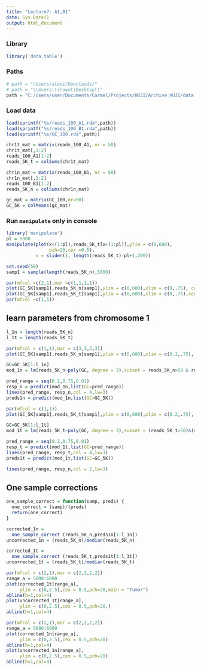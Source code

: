 ```yaml
---
title: "Lecture7: A1,B1"
date: Sys.Date()
output: html_document
---
```


### Library
```r
library('data.table')
```

### Paths
```r
# path = "/Users/alevi/Downloads/"
# path = "\\Users\\shawn\\Desktop\\"
path = "C:/Users/user/Documents/Carmel/Projects/HUJI/Archive_HUJI/data-analysis-genomics/data"
```

### Load data
```r
load(sprintf("%s/reads_100_A1.rda",path))
load(sprintf("%s/reads_100_B1.rda",path))
load(sprintf("%s/GC_100.rda",path))
```

```r
chr1t_mat = matrix(reads_100_A1, nr = 50)
chr1t_mat[,1:2]
reads_100_A1[1:2]
reads_5K_t = colSums(chr1t_mat)

chr1n_mat = matrix(reads_100_B1, nr = 50)
chr1n_mat[,1:2]
reads_100_B1[1:2]
reads_5K_n = colSums(chr1n_mat)

gc_mat = matrix(GC_100,nr=50)
GC_5K = colMeans(gc_mat)
```


### Run `manipulate` only in console
```r
library('manipulate')
pl = 5000
manipulate(plot(x+(1:pl),reads_5K_t[x+(1:pl)],ylim = c(0,600),
                pch=20,cex =0.5), 
           x = slider(1, length(reads_5K_t)-pl+1,200))
```

```r
set.seed(50)
samp1 = sample(length(reads_5K_n),5000)

par(mfcol =c(2,1),mar =c(1,1,1,1))
plot(GC_5K[samp1],reads_5K_n[samp1],ylim = c(0,600),xlim = c(0,.75), cex = 0.4, pch=20)
plot(GC_5K[samp1],reads_5K_t[samp1],ylim = c(0,600),xlim = c(0,.75),cex = 0.4, pch=20)
par(mfcol =c(1,1))

```

## learn parameters from chromosome 1

```r

l_1n = length(reads_5K_n)
l_1t = length(reads_5K_t)

par(mfcol = c(1,1),mar = c(3,3,3,3))
plot(GC_5K[samp1],reads_5K_n[samp1],ylim = c(0,600),xlim = c(0.2,.75), cex = 0.5, pch=20)

GC=GC_5K[1:l_1n]
mod_1n = lm(reads_5K_n~poly(GC, degree = 3),subset = reads_5K_n>50 & reads_5K_n<600 )

pred_range = seq(0.2,0.75,0.01)
resp_n = predict(mod_1n,list(GC=pred_range))
lines(pred_range, resp_n,col = 4,lw=3)
preds1n = predict(mod_1n,list(GC=GC_5K))
```

```r
par(mfcol = c(1,1))
plot(GC_5K[samp1],reads_5K_t[samp1],ylim = c(0,600),xlim = c(0.2,.75), cex = 0.5, pch=20)

GC=GC_5K[1:l_1t]
mod_1t = lm(reads_5K_t~poly(GC, degree = 3),subset = (reads_5K_t>50)&(reads_5K_t<500))

pred_range = seq(0.2,0.75,0.01)
resp_t = predict(mod_1t,list(GC=pred_range))
lines(pred_range, resp_t,col = 4,lw=3)
preds1t = predict(mod_1t,list(GC=GC_5K))

lines(pred_range, resp_n,col = 2,lw=3)
```

## One sample corrections
```r
one_sample_correct = function(samp, preds) {
  one_correct = (samp)/(preds)
  return(one_correct)
}
```

```r

corrected_1n = 
  one_sample_correct (reads_5K_n,preds1n[1:l_1n])
uncorrected_1n = (reads_5K_n)/median(reads_5K_n) 

corrected_1t = 
  one_sample_correct (reads_5K_t,preds1t[1:l_1t])
uncorrected_1t = (reads_5K_t)/median(reads_5K_t) 
```

```r
par(mfcol = c(2,1),mar = c(2,2,2,2))
range_a = 5000:6000
plot(corrected_1t[range_a],
     ylim = c(0,2.5),cex = 0.5,pch=20,main = "Tumor")
abline(h=1,col=4)
plot(uncorrected_1t[range_a],
     ylim = c(0,2.5),cex = 0.5,pch=20,)
abline(h=1,col=4)

par(mfcol = c(2,1),mar = c(2,2,2,2))
range_a = 5000:6000
plot(corrected_1n[range_a],
     ylim = c(0,2.5),cex = 0.5,pch=20)
abline(h=1,col=4)
plot(uncorrected_1n[range_a],
     ylim = c(0,2.5),cex = 0.5,pch=20)
abline(h=1,col=4)

```

